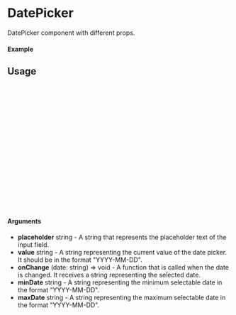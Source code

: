 
<Meta of={DatePicker} title="DatePicker" />

# DatePicker

DatePicker component with different props.

#### Example

<Canvas of={DatePicker.Default} />

## Usage

```ts
import DatePicker from "./DatePicker";

const Example = () => {
  const handleDateChange = (date: string) => {
    console.log("Selected date:", date);
  };

  return (
    <DatePicker
      placeholder={"Select a date"}
      value={""}
      onChange={handleDateChange}
      minDate={"2023-01-01"}
      maxDate={"2023-12-31"}
    />
  );
};

export default Example;
```

#### Arguments

- **placeholder** string - A string that represents the placeholder text of the input field.
- **value** string - A string representing the current value of the date picker. It should be in the format "YYYY-MM-DD".
- **onChange** (date: string) => void - A function that is called when the date is changed. It receives a string representing the selected date.
- **minDate** string - A string representing the minimum selectable date in the format "YYYY-MM-DD".
- **maxDate** string - A string representing the maximum selectable date in the format "YYYY-MM-DD".
